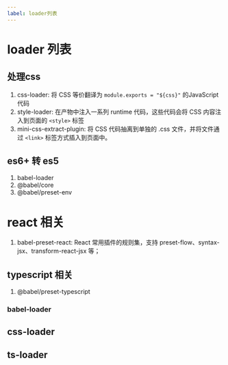 ```yaml
---
label: loader列表
---
```


# loader 列表

## 处理css

1. css-loader: 将 CSS 等价翻译为 `module.exports = "${css}"` 的JavaScript 代码
2. style-loader: 在产物中注入一系列 runtime 代码，这些代码会将 CSS 内容注入到页面的 `<style>` 标签
3. mini-css-extract-plugin: 将 CSS 代码抽离到单独的 .css 文件，并将文件通过 `<link>` 标签方式插入到页面中。








## es6+ 转 es5

1. babel-loader
2. @babel/core
3. @babel/preset-env

# react 相关

1. babel-preset-react: React 常用插件的规则集，支持 preset-flow、syntax-jsx、transform-react-jsx 等；

## typescript 相关

1. @babel/preset-typescript

### babel-loader

### 


## css-loader

## ts-loader